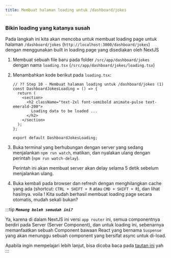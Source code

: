 ```yaml
---
title: Membuat halaman loading untuk /dashboard/jokes
---
```


### Bikin loading yang katanya susah

Pada langkah ini kita akan mencoba untuk membuat loading page untuk halaman `/dashboard/jokes` (`http://localhost:3000/dashboard/jokes`) dengan menggunakan built in loading page yang disediakan oleh NextJS

1. Membuat sebuah file baru pada folder `/src/app/dashboard/jokes` dengan nama `loading.tsx` (`/src/app/dashboard/jokes/loading.tsx`)
1. Menambahkan kode berikut pada `loading.tsx`:

   ```tsx
   // ?? Step 10 - Membuat halaman loading untuk /dashboard/jokes (1)
   const DashboardJokesLoading = () => {
     return (
       <section>
         <h2 className="text-2xl font-semibold animate-pulse text-emerald-200">
           Loading data to be loaded ...
         </h2>
       </section>
     );
   };

   export default DashboardJokesLoading;
   ```

1. Buka terminal yang berhubungan dengan server yang sedang menjalankan `npm run watch`, matikan, dan nyalakan ulang dengan perintah (`npm run watch-delay`).

   Perintah ini akan membuat server akan delay selama 5 detik sebelum menjalankan ulang.

1. Buka kembali pada browser dan refresh dengan menghilangkan cache yang ada (shortcut: `CTRL + SHIFT + R` atau `CMD + SHIFT + R`), dan lihat hasilnya. voila ! Kita sudah berhasil membuat loading page secara otomatis, mudah sekali bukan?

:::tip
_**`Memang boleh semudah ini?`**_

Ya, karena di dalam NextJS ini versi `app router` ini, semua componentnya berdiri pada Server (Server Component), dan untuk loading ini, sebenarnya memanfaatkan sebuah Component bawaan React yang bernama `Suspense` yang akan menunggu sebuah component yang bersifat async untuk di-load.

Apabila ingin mempelajari lebih lanjut, bisa dicoba baca pada [tautan ini](https://nextjs.org/docs/app/building-your-application/routing/loading-ui-and-streaming) yah
:::
